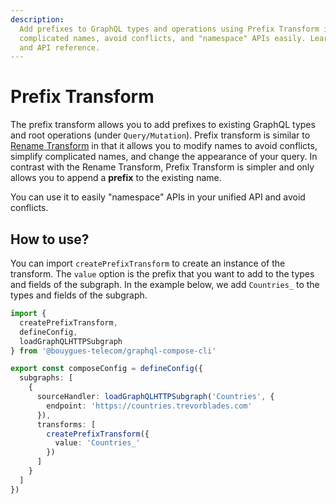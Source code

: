 ```yaml
---
description:
  Add prefixes to GraphQL types and operations using Prefix Transform in GraphQL Mesh. Simplify
  complicated names, avoid conflicts, and "namespace" APIs easily. Learn how to use it with examples
  and API reference.
---
```



# Prefix Transform

The prefix transform allows you to add prefixes to existing GraphQL types and root operations (under
`Query/Mutation`). Prefix transform is similar to [Rename Transform](/v1/transforms/rename) in that
it allows you to modify names to avoid conflicts, simplify complicated names, and change the
appearance of your query. In contrast with the Rename Transform, Prefix Transform is simpler and
only allows you to append a **prefix** to the existing name.

You can use it to easily "namespace" APIs in your unified API and avoid conflicts.

## How to use?

You can import `createPrefixTransform` to create an instance of the transform. The `value` option is
the prefix that you want to add to the types and fields of the subgraph. In the example below, we
add `Countries_` to the types and fields of the subgraph.

```ts filename="mesh.config.ts" {13-17}
import {
  createPrefixTransform,
  defineConfig,
  loadGraphQLHTTPSubgraph
} from '@bouygues-telecom/graphql-compose-cli'

export const composeConfig = defineConfig({
  subgraphs: [
    {
      sourceHandler: loadGraphQLHTTPSubgraph('Countries', {
        endpoint: 'https://countries.trevorblades.com'
      }),
      transforms: [
        createPrefixTransform({
          value: 'Countries_'
        })
      ]
    }
  ]
})
```
